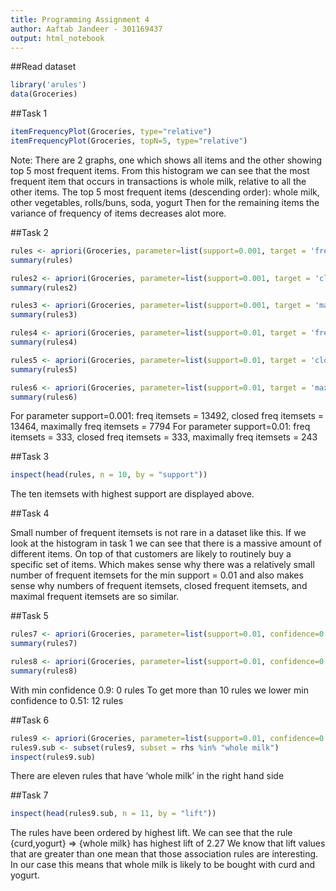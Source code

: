 ```yaml
---
title: Programming Assignment 4
author: Aaftab Jandeer - 301169437
output: html_notebook
---
```


##Read dataset
```r
library('arules')
data(Groceries)
```



##Task 1
```r
itemFrequencyPlot(Groceries, type="relative")
itemFrequencyPlot(Groceries, topN=5, type="relative")
```


Note: There are 2 graphs, one which shows all items and the other showing top 5 most frequent items.
From this histogram we can see that the most frequent item that occurs in transactions is whole milk, relative to all the other items.
The top 5 most frequent items (descending order): whole milk, other vegetables, rolls/buns, soda, yogurt
Then for the remaining items the variance of frequency of items decreases alot more.



##Task 2
```r
rules <- apriori(Groceries, parameter=list(support=0.001, target = 'frequent itemsets'))
summary(rules)

rules2 <- apriori(Groceries, parameter=list(support=0.001, target = 'closed frequent itemsets'))
summary(rules2)

rules3 <- apriori(Groceries, parameter=list(support=0.001, target = 'maximally frequent itemsets'))
summary(rules3)

rules4 <- apriori(Groceries, parameter=list(support=0.01, target = 'frequent itemsets'))
summary(rules4)

rules5 <- apriori(Groceries, parameter=list(support=0.01, target = 'closed frequent itemsets'))
summary(rules5)

rules6 <- apriori(Groceries, parameter=list(support=0.01, target = 'maximally frequent itemsets'))
summary(rules6)
```


For parameter support=0.001: freq itemsets = 13492, closed freq itemsets = 13464, maximally freq itemsets = 7794
For parameter support=0.01: freq itemsets = 333, closed freq itemsets = 333, maximally freq itemsets = 243



##Task 3
```r
inspect(head(rules, n = 10, by = "support"))
```


The ten itemsets with highest support are displayed above.



##Task 4


Small number of frequent itemsets is not rare in a dataset like this. If we look at the histogram in task 1 we can see that there is a massive amount of different items. On top of that customers are likely to routinely buy a specific set of items. Which makes sense why there was a relatively small number of frequent itemsets for the min support = 0.01 and also makes sense why numbers of frequent itemsets, closed frequent itemsets, and maximal frequent itemsets are so similar.



##Task 5
```r
rules7 <- apriori(Groceries, parameter=list(support=0.01, confidence=0.9, target = 'rules'))
summary(rules7)

rules8 <- apriori(Groceries, parameter=list(support=0.01, confidence=0.51, target = 'rules'))
summary(rules8)
```


With min confidence 0.9: 0 rules
To get more than 10 rules we lower min confidence to 0.51: 12 rules



##Task 6
```r
rules9 <- apriori(Groceries, parameter=list(support=0.01, confidence=0.5, target = 'rules'))
rules9.sub <- subset(rules9, subset = rhs %in% "whole milk")
inspect(rules9.sub)
```


There are eleven rules that have 'whole milk' in the right hand side



##Task 7
```r
inspect(head(rules9.sub, n = 11, by = "lift"))
```


The rules have been ordered by highest lift. We can see that the rule {curd,yogurt} => {whole milk} has highest lift of 2.27
We know that lift values that are greater than one mean that those association rules are interesting. In our case this means that whole milk is likely to be bought with curd and yogurt.








